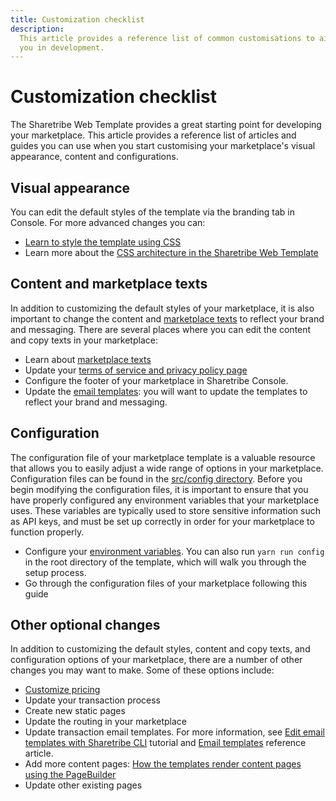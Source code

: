 ```yaml
---
title: Customization checklist
description:
  This article provides a reference list of common customisations to aid
  you in development.
---
```


# Customization checklist

The Sharetribe Web Template provides a great starting point for
developing your marketplace. This article provides a reference list of
articles and guides you can use when you start customising your
marketplace's visual appearance, content and configurations.

## Visual appearance

You can edit the default styles of the template via the branding tab in
Console. For more advanced changes you can:

- [Learn to style the template using CSS](/tutorial/first-edit/)
- Learn more about the
  [CSS architecture in the Sharetribe Web Template](/template/styling/how-to-customize-template-styles/)

## Content and marketplace texts

In addition to customizing the default styles of your marketplace, it is
also important to change the content and
[marketplace texts](/concepts/content-management/marketplace-texts/) to
reflect your brand and messaging. There are several places where you can
edit the content and copy texts in your marketplace:

- Learn about
  [marketplace texts](/concepts/content-management/marketplace-texts/)
- Update your
  [terms of service and privacy policy page](https://www.sharetribe.com/help/en/articles/8410839-free-templates-for-your-terms-of-service-and-privacy-policy)
- Configure the footer of your marketplace in Sharetribe Console.
- Update the
  [email templates](/concepts/messages-notifications/email-notifications/):
  you will want to update the templates to reflect your brand and
  messaging.

## Configuration

The configuration file of your marketplace template is a valuable
resource that allows you to easily adjust a wide range of options in
your marketplace. Configuration files can be found in the
[src/config directory](https://github.com/sharetribe/web-template/tree/main/src/config).
Before you begin modifying the configuration files, it is important to
ensure that you have properly configured any environment variables that
your marketplace uses. These variables are typically used to store
sensitive information such as API keys, and must be set up correctly in
order for your marketplace to function properly.

- Configure your
  [environment variables](/template/configuration/template-env/). You
  can also run `yarn run config` in the root directory of the template,
  which will walk you through the setup process.
- Go through the configuration files of your marketplace following this
  guide

## Other optional changes

In addition to customizing the default styles, content and copy texts,
and configuration options of your marketplace, there are a number of
other changes you may want to make. Some of these options include:

- [Customize pricing](/tutorial/customize-pricing-tutorial/)
- Update your transaction process
- Create new static pages
- Update the routing in your marketplace
- Update transaction email templates. For more information, see
  [Edit email templates with Sharetribe CLI](/how-to/emails-and-notifications/edit-email-templates-with-sharetribe-cli/)
  tutorial and [Email templates](/references/email-templates/) reference
  article.
- Add more content pages:
  [How the templates render content pages using the PageBuilder](/template/content-management/page-builder/)
- Update other existing pages
